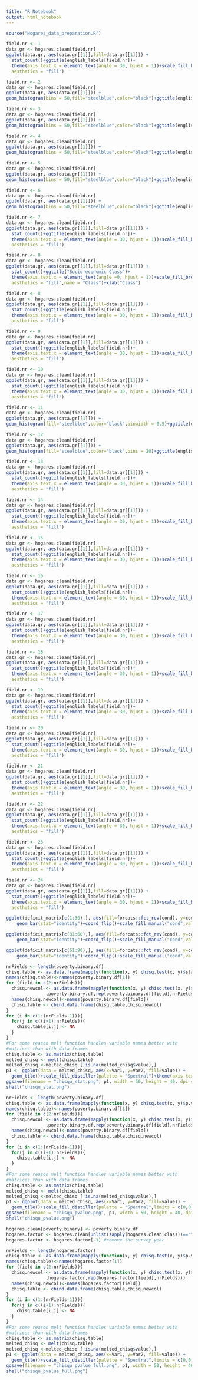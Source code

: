 ```yaml
---
title: "R Notebook"
output: html_notebook
---
```


```r
source("Hogares_data_preparation.R")
```
```r
field.nr <- 1
data.gr <- hogares.clean[field.nr]
ggplot(data.gr, aes(data.gr[[1]],fill=data.gr[[1]])) +
  stat_count()+ggtitle(english_labels[field.nr])+
  theme(axis.text.x = element_text(angle = 30, hjust = 1))+scale_fill_brewer( type = "qual", palette = 1, direction = 1,
  aesthetics = "fill")
```
```r
field.nr <- 2
data.gr <- hogares.clean[field.nr]
ggplot(data.gr, aes(data.gr[[1]])) +
geom_histogram(bins = 50,fill="steelblue",color="black")+ggtitle(english_labels[field.nr])
```
```r
field.nr <- 3
data.gr <- hogares.clean[field.nr]
ggplot(data.gr, aes(data.gr[[1]])) +
geom_histogram(bins = 50,fill="steelblue",color="black")+ggtitle(english_labels[field.nr])+xlim(0, 12000)
```
```r
field.nr <- 4
data.gr <- hogares.clean[field.nr]
ggplot(data.gr, aes(data.gr[[1]])) +
geom_histogram(bins = 50,fill="steelblue",color="black")+ggtitle(english_labels[field.nr])
```
```r
field.nr <- 5
data.gr <- hogares.clean[field.nr]
ggplot(data.gr, aes(data.gr[[1]])) +
geom_histogram(bins = 50,fill="steelblue",color="black")+ggtitle(english_labels[field.nr])
```
```r
field.nr <- 6
data.gr <- hogares.clean[field.nr]
ggplot(data.gr, aes(data.gr[[1]])) +
geom_histogram(bins = 50,fill="steelblue",color="black")+ggtitle(english_labels[field.nr])
```
```r
field.nr <- 7
data.gr <- hogares.clean[field.nr]
ggplot(data.gr, aes(data.gr[[1]],fill=data.gr[[1]])) +
  stat_count()+ggtitle(english_labels[field.nr])+
  theme(axis.text.x = element_text(angle = 30, hjust = 1))+scale_fill_brewer( type = "qual", palette = 1, direction = 1,
  aesthetics = "fill")
```

```r
field.nr <- 8
data.gr <- hogares.clean[field.nr]
ggplot(data.gr, aes(data.gr[[1]],fill=data.gr[[1]])) +
  stat_count()+ggtitle("Socio-economic Class")+
  theme(axis.text.x = element_text(angle =0, hjust = 1))+scale_fill_brewer( type = "qual", palette = 1, direction = 1,
  aesthetics = "fill",name = "Class")+xlab("Class")
```
```r
field.nr <- 8
data.gr <- hogares.clean[field.nr]
ggplot(data.gr, aes(data.gr[[1]],fill=data.gr[[1]])) +
  stat_count()+ggtitle(english_labels[field.nr])+
  theme(axis.text.x = element_text(angle = 30, hjust = 1))+scale_fill_brewer( type = "qual", palette = 1, direction = 1,
  aesthetics = "fill")
```



```r
field.nr <- 9
data.gr <- hogares.clean[field.nr]
ggplot(data.gr, aes(data.gr[[1]],fill=data.gr[[1]])) +
  stat_count()+ggtitle(english_labels[field.nr])+
  theme(axis.text.x = element_text(angle = 30, hjust = 1))+scale_fill_brewer( type = "qual", palette = 1, direction = 1,
  aesthetics = "fill")
```
```r
field.nr <- 10
data.gr <- hogares.clean[field.nr]
ggplot(data.gr, aes(data.gr[[1]],fill=data.gr[[1]])) +
  stat_count()+ggtitle(english_labels[field.nr])+
  theme(axis.text.x = element_text(angle = 30, hjust = 1))+scale_fill_brewer( type = "qual", palette = 1, direction = 1,
  aesthetics = "fill")
```
```r
field.nr <- 11
data.gr <- hogares.clean[field.nr]
ggplot(data.gr, aes(data.gr[[1]])) +
geom_histogram(fill="steelblue",color="black",binwidth = 0.5)+ggtitle(english_labels[field.nr])
```

```r
field.nr <- 12
data.gr <- hogares.clean[field.nr]
ggplot(data.gr, aes(data.gr[[1]])) +
geom_histogram(fill="steelblue",color="black",bins = 20)+ggtitle(english_labels[field.nr])
```







```r
field.nr <- 13
data.gr <- hogares.clean[field.nr]
ggplot(data.gr, aes(data.gr[[1]],fill=data.gr[[1]])) +
  stat_count()+ggtitle(english_labels[field.nr])+
  theme(axis.text.x = element_text(angle = 30, hjust = 1))+scale_fill_brewer( type = "qual", palette = 1, direction = 1,
  aesthetics = "fill")
```

```r
field.nr <- 14
data.gr <- hogares.clean[field.nr]
ggplot(data.gr, aes(data.gr[[1]],fill=data.gr[[1]])) +
  stat_count()+ggtitle(english_labels[field.nr])+
  theme(axis.text.x = element_text(angle = 30, hjust = 1))+scale_fill_brewer( type = "qual", palette = 1, direction = 1,
  aesthetics = "fill")
```


```r
field.nr <- 15
data.gr <- hogares.clean[field.nr]
ggplot(data.gr, aes(data.gr[[1]],fill=data.gr[[1]])) +
  stat_count()+ggtitle(english_labels[field.nr])+
  theme(axis.text.x = element_text(angle = 30, hjust = 1))+scale_fill_brewer( type = "qual", palette = 1, direction = 1,
  aesthetics = "fill")
```


```r
field.nr <- 16
data.gr <- hogares.clean[field.nr]
ggplot(data.gr, aes(data.gr[[1]],fill=data.gr[[1]])) +
  stat_count()+ggtitle(english_labels[field.nr])+
  theme(axis.text.x = element_text(angle = 30, hjust = 1))+scale_fill_brewer( type = "qual", palette = 1, direction = 1,
  aesthetics = "fill")
```

```r
field.nr <- 17
data.gr <- hogares.clean[field.nr]
ggplot(data.gr, aes(data.gr[[1]],fill=data.gr[[1]])) +
  stat_count()+ggtitle(english_labels[field.nr])+
  theme(axis.text.x = element_text(angle = 30, hjust = 1))+scale_fill_brewer( type = "qual", palette = 1, direction = 1,
  aesthetics = "fill")
```
```r
field.nr <- 18
data.gr <- hogares.clean[field.nr]
ggplot(data.gr, aes(data.gr[[1]],fill=data.gr[[1]])) +
  stat_count()+ggtitle(english_labels[field.nr])+
  theme(axis.text.x = element_text(angle = 30, hjust = 1))+scale_fill_brewer( type = "qual", palette = 1, direction = 1,
  aesthetics = "fill")
```

```r
field.nr <- 19
data.gr <- hogares.clean[field.nr]
ggplot(data.gr, aes(data.gr[[1]],fill=data.gr[[1]])) +
  stat_count()+ggtitle(english_labels[field.nr])+
  theme(axis.text.x = element_text(angle = 30, hjust = 1))+scale_fill_brewer( type = "qual", palette = 3, direction = 1,
  aesthetics = "fill")
```

```r
field.nr <- 20
data.gr <- hogares.clean[field.nr]
ggplot(data.gr, aes(data.gr[[1]],fill=data.gr[[1]])) +
  stat_count()+ggtitle(english_labels[field.nr])+
  theme(axis.text.x = element_text(angle = 30, hjust = 1))+scale_fill_brewer( type = "qual", palette = 3, direction = 1,
  aesthetics = "fill")
```
```r
field.nr <- 21
data.gr <- hogares.clean[field.nr]
ggplot(data.gr, aes(data.gr[[1]],fill=data.gr[[1]])) +
  stat_count()+ggtitle(english_labels[field.nr])+
  theme(axis.text.x = element_text(angle = 30, hjust = 1))+scale_fill_brewer( type = "qual", palette = 3, direction = 1,
  aesthetics = "fill")
```

```r
field.nr <- 22
data.gr <- hogares.clean[field.nr]
ggplot(data.gr, aes(data.gr[[1]],fill=data.gr[[1]])) +
  stat_count()+ggtitle(english_labels[field.nr])+
  theme(axis.text.x = element_text(angle = 30, hjust = 1))+scale_fill_brewer( type = "qual", palette = 3, direction = 1,
  aesthetics = "fill")
```
```r
field.nr <- 23
data.gr <- hogares.clean[field.nr]
ggplot(data.gr, aes(data.gr[[1]],fill=data.gr[[1]])) +
  stat_count()+ggtitle(english_labels[field.nr])+
  theme(axis.text.x = element_text(angle = 30, hjust = 1))+scale_fill_brewer( type = "qual", palette = 3, direction = 1,
  aesthetics = "fill")
```
```r
field.nr <- 24
data.gr <- hogares.clean[field.nr]
ggplot(data.gr, aes(data.gr[[1]],fill=data.gr[[1]])) +
  stat_count()+ggtitle(english_labels[field.nr])+
  theme(axis.text.x = element_text(angle = 30, hjust = 1))+scale_fill_brewer( type = "qual", palette = 3, direction = 1,
  aesthetics = "fill")
```




```r
ggplot(deficit_matrix[c(1:30),], aes(fill=forcats::fct_rev(cond), y=count, x=param)) + 
    geom_bar(stat="identity")+coord_flip()+scale_fill_manual("cond",values = c("deficitary" = "red", "not_deficitary" = "lightskyblue"))

```

```r
ggplot(deficit_matrix[c(31:60),], aes(fill=forcats::fct_rev(cond), y=count, x=param)) + 
    geom_bar(stat="identity")+coord_flip()+scale_fill_manual("cond",values = c("deficitary" = "red", "not_deficitary" = "lightskyblue"))

```

```r
ggplot(deficit_matrix[c(61:90),], aes(fill=forcats::fct_rev(cond), y=count, x=param)) + 
    geom_bar(stat="identity")+coord_flip()+scale_fill_manual("cond",values = c("deficitary" = "red", "not_deficitary" = "lightskyblue"))

```

```r
nrFields <- length(poverty.binary.df)
chisq.table <- as.data.frame(mapply(function(x, y) chisq.test(x, y)$statistic ,poverty.binary.df,rep(poverty.binary.df[1],nrFields)))
names(chisq.table)<-names(poverty.binary.df[1])
for (field in c(2:nrFields)){
  chisq.newcol <- as.data.frame(mapply(function(x, y) chisq.test(x, y)$statistic
               ,poverty.binary.df,rep(poverty.binary.df[field],nrFields)))
  names(chisq.newcol)<-names(poverty.binary.df[field])
  chisq.table <- cbind.data.frame(chisq.table,chisq.newcol)
}
for (i in c(1:(nrFields-1))){
  for(j in c((i+1):nrFields)){
    chisq.table[i,j] <- NA
  }
}
#For some reason melt function handles variable names better with 
#matrices than with data frames
chisq.table <- as.matrix(chisq.table)
melted_chisq <- melt(chisq.table)
melted_chisq <-melted_chisq [!is.na(melted_chisq$value),]
p1 <- ggplot(data = melted_chisq, aes(x=Var1, y=Var2, fill=value)) + 
  geom_tile()+scale_fill_distiller(palette = "Spectral")+theme(axis.text.x = element_text(angle = 60, hjust = 1))+theme(panel.grid= element_line(colour = "black"))
ggsave(filename = "chisqu_stat.png", p1, width = 50, height = 40, dpi = 300,units = "cm")
shell("chisqu_stat.png")

```


```r
nrFields <- length(poverty.binary.df)
chisq.table <- as.data.frame(mapply(function(x, y) chisq.test(x, y)$p.value ,poverty.binary.df,rep(poverty.binary.df[1],nrFields)))
names(chisq.table)<-names(poverty.binary.df[1])
for (field in c(2:nrFields)){
  chisq.newcol <- as.data.frame(mapply(function(x, y) chisq.test(x, y)$p.value
               ,poverty.binary.df,rep(poverty.binary.df[field],nrFields)))
  names(chisq.newcol)<-names(poverty.binary.df[field])
  chisq.table <- cbind.data.frame(chisq.table,chisq.newcol)
}
for (i in c(1:(nrFields-1))){
  for(j in c((i+1):nrFields)){
    chisq.table[i,j] <- NA
  }
}
#For some reason melt function handles variable names better with 
#matrices than with data frames
chisq.table <- as.matrix(chisq.table)
melted_chisq <- melt(chisq.table)
melted_chisq <-melted_chisq [!is.na(melted_chisq$value),]
p1 <- ggplot(data = melted_chisq, aes(x=Var1, y=Var2, fill=value)) + 
  geom_tile()+scale_fill_distiller(palette = "Spectral",limits = c(0,0.1))+theme(axis.text.x = element_text(angle = 60, hjust = 1))+theme(panel.grid= element_line(colour = "black"))
ggsave(filename = "chisqu_pvalue.png", p1, width = 50, height = 40, dpi = 300,units = "cm")
shell("chisqu_pvalue.png")

```



```r
hogares.clean[poverty.binary] <- poverty.binary.df
hogares.factor <- hogares.clean[unlist(sapply(hogares.clean,class))=="factor"]
hogares.factor <- hogares.factor[-1] #remove the survey year
```

```r
nrFields <- length(hogares.factor)
chisq.table <- as.data.frame(mapply(function(x, y) chisq.test(x, y)$p.value ,hogares.factor,rep(hogares.factor[1],nrFields)))
names(chisq.table)<-names(hogares.factor[1])
for (field in c(2:nrFields)){
  chisq.newcol <- as.data.frame(mapply(function(x, y) chisq.test(x, y)$p.value
               ,hogares.factor,rep(hogares.factor[field],nrFields)))
  names(chisq.newcol)<-names(hogares.factor[field])
  chisq.table <- cbind.data.frame(chisq.table,chisq.newcol)
}
for (i in c(1:(nrFields-1))){
  for(j in c((i+1):nrFields)){
    chisq.table[i,j] <- NA
  }
}
#For some reason melt function handles variable names better with 
#matrices than with data frames
chisq.table <- as.matrix(chisq.table)
melted_chisq <- melt(chisq.table)
melted_chisq <-melted_chisq [!is.na(melted_chisq$value),]
p1 <- ggplot(data = melted_chisq, aes(x=Var1, y=Var2, fill=value)) + 
  geom_tile()+scale_fill_distiller(palette = "Spectral",limits = c(0,0.001))+theme(axis.text.x = element_text(angle = 60, hjust = 1))+theme(panel.grid= element_line(colour = "black"))
ggsave(filename = "chisqu_pvalue_full.png", p1, width = 50, height = 40, dpi = 300,units = "cm")
shell("chisqu_pvalue_full.png")

```





















































